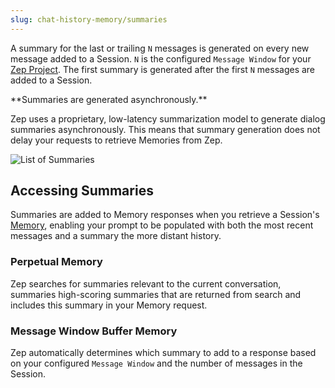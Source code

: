 ```yaml
---
slug: chat-history-memory/summaries
---
```


A summary for the last or trailing `N` messages is generated on every new message added to a Session. `N` is the
configured
`Message Window` for your [Zep Project](/getting-started/projects). The first summary is generated after the first `N` messages are
added to a Session.

<Note>
**Summaries are generated asynchronously.**

Zep uses a proprietary, low-latency summarization model to generate dialog summaries asynchronously. This means that
summary generation does not delay your requests to retrieve Memories from Zep.

</Note>

<Frame>
  <img alt="List of Summaries" src="../images/summaries.png" />
</Frame>

## Accessing Summaries

Summaries are added to Memory responses when you retrieve a Session's [Memory](memories.mdx), enabling your prompt to be
populated with both the most recent messages and a summary the more distant history.

### Perpetual Memory

Zep searches for summaries relevant to the current conversation, summaries high-scoring summaries that are returned from
search and includes this summary in your Memory request.

### Message Window Buffer Memory

Zep automatically determines which summary to add to a response based on your configured `Message Window` and the number
of messages in the Session.
